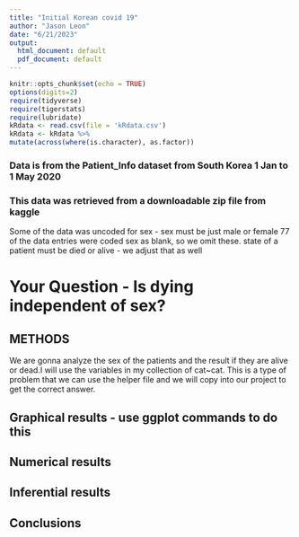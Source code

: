 ```yaml
---
title: "Initial Korean covid 19"
author: "Jason Leon"
date: "6/21/2023"
output:
  html_document: default
  pdf_document: default
---
```


```r
knitr::opts_chunk$set(echo = TRUE)
options(digits=2)
require(tidyverse)
require(tigerstats)
require(lubridate)
kRdata <- read.csv(file = 'kRdata.csv')
kRdata <- kRdata %>%
mutate(across(where(is.character), as.factor))

```
### Data is from the Patient_Info dataset from South Korea 1 Jan to 1 May 2020
### This data was retrieved from a downloadable zip file from kaggle

Some of the data was uncoded for sex - sex must be just male or female
77 of the data entries were coded sex  as blank, so we omit these.
state of a patient must be died or alive - we adjust that as well   
  
  
  
# Your Question - Is dying independent of sex?

## METHODS

We are gonna analyze the sex of the patients and the result if they are alive or dead.I will use the variables in my collection of cat~cat. This is a type of problem that we can use the helper file and we will copy into our project to get the correct answer.






## Graphical results - use ggplot commands to do this  



  





  
## Numerical results


## Inferential results 




## Conclusions

